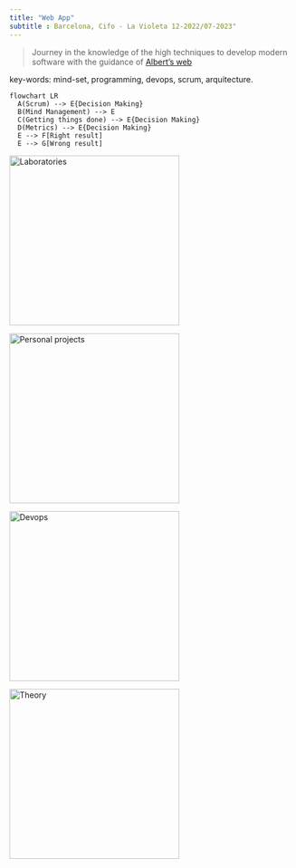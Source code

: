 ```yaml
---
title: "Web App"
subtitle : Barcelona, Cifo - La Violeta 12-2022/07-2023"
---
```



>Journey in the knowledge of the high techniques to develop modern software with the guidance of [Albert's web](https://albertprofe.dev/)

:::{.callout-note}
key-words: mind-set, programming, devops, scrum, arquitecture.
:::


```mermaid
flowchart LR
  A(Scrum) --> E{Decision Making}
  B(Mind Management) --> E
  C(Getting things done) --> E{Decision Making}
  D(Metrics) --> E{Decision Making}
  E --> F[Right result]
  E --> G[Wrong result]
```

[![Laboratories](images/programmer-icon.png){width=300}](https://rarmero.github.io/appwebcifolavioleta/LabMD01-1.html)



[![Personal projects](images/92aYr-brain-clipart.svg){width=300}](https://rarmero.github.io/appwebcifolavioleta/Project1.html)


[![Devops](images/devops-icon.png){width=300}](https://rarmero.github.io/appwebcifolavioleta/createmd.html)


[![Theory](images/books.svg){width=300}](https://rarmero.github.io/appwebcifolavioleta/Theory1.html)

